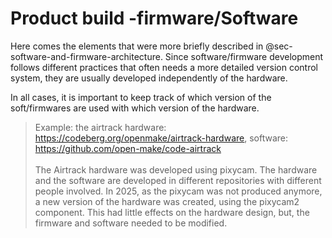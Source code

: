 # Product build -firmware/Software

Here comes the elements that were more briefly described in @sec-software-and-firmware-architecture. Since software/firmware development follows different practices that often needs a more detailed version control system, they are usually developed independently of the hardware.

In all cases, it is important to keep track of which version of the soft/firmwares are used with which version of the hardware.

> Example: the airtrack hardware: <https://codeberg.org/openmake/airtrack-hardware>, software: <https://github.com/open-make/code-airtrack>\
> \
> The Airtrack hardware was developed using pixycam.
> The hardware and the software are developed in different repositories with different people involved.
> In 2025, as the pixycam was not produced anymore, a new version of the hardware was created, using the pixycam2 component.
> This had little effects on the hardware design, but, the firmware and software needed to be modified.

